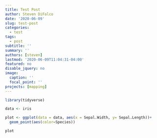 ```yaml
---
title: Test Post
author: Steven DiFalco
date: '2020-06-09'
slug: test-post
categories:
  - test
tags:
  - post
subtitle: ''
summary: ''
authors: [steven]
lastmod: '2020-06-09T11:04:31-04:00'
featured: no
disable_jquery: no
image:
  caption: ''
  focal_point: ''
projects: [mapping]
---
```


```r
library(tidyverse)

data <- iris

plot <- ggplot(data = data, aes(x = Sepal.Width, y= Sepal.Length))+
  geom_point(aes(color=Species))

```

```r
plot

```
